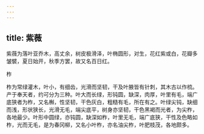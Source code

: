 ```yaml
---
---
---
```

title: 紫薇
---



紫薇为落叶亚乔木，高丈余，树皮极滑泽，叶椭圆形，对生，花红紫或白，花瓣多皱襞，夏日始开，秋季方罢，故又名百日红。

柞

柞为常绿灌木，叶小，有细齿，光滑而坚韧，干及叶腋皆有针刺，其木古以作梳。产于奉天者，约可分为三种。叶大而长绿，形钝圆，缺深，肉厚，叶里有毛，端广底狭者为柞，又名槲，性坚韧，干色灰白，粗糙有毛，所在有之。叶绿尖钝，缺细而浅，形状狭长，光滑无毛，端尖底平，树身亦坚韧，干色黑褐而光者，为尖柞，各地最少。叶形中圆绿，亦钝圆，缺深如柞，叶里无毛，端广底狭，干性及色略如柞，光而无毛，是为春冈柳，又名小叶柞，亦名油尖柞，叶肥枝茂，各地颇多。